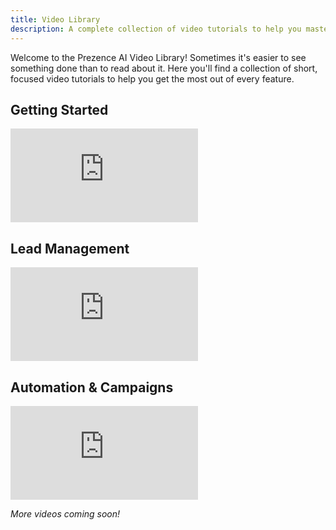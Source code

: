 ```yaml
---
title: Video Library
description: A complete collection of video tutorials to help you master Prezence AI.
---
```


Welcome to the Prezence AI Video Library! Sometimes it's easier to see something done than to read about it. Here you'll find a collection of short, focused video tutorials to help you get the most out of every feature.

## Getting Started

<iframe
  className="w-full aspect-video rounded-xl"
  src="https://www.loom.com/embed/your-getting-started-video-id"
  title="Getting Started with Prezence AI"
  frameBorder="0"
  allowFullScreen
></iframe>

## Lead Management

<iframe
  className="w-full aspect-video rounded-xl"
  src="https://www.loom.com/embed/your-lead-dashboard-video-id"
  title="Lead Management Dashboard Tutorial"
  frameBorder="0"
  allowFullScreen
></iframe>

## Automation & Campaigns

<iframe
  className="w-full aspect-video rounded-xl"
  src="https://www.loom.com/embed/your-lead-magnets-video-id"
  title="Automation and Campaigns Tutorial"
  frameBorder="0"
  allowFullScreen
></iframe>

*More videos coming soon!*
